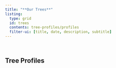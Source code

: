 ```yaml
---
title: "**Our Trees**"
listing:
  type: grid
  id: trees
  contents: tree-profiles/profiles
  filter-ui: [title, date, description, subtitle]
---
```


<br>

## **Tree Profiles**

